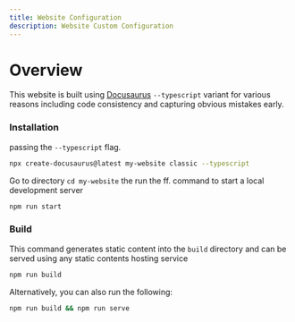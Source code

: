 ```yaml
---
title: Website Configuration
description: Website Custom Configuration
---
```








# Overview

This website is built using [Docusaurus](https://docusaurus.io/docs/typescript-support#initialization) ``--typescript`` variant for various reasons including code consistency and capturing obvious mistakes early.

### Installation

passing the ```--typescript``` flag.

```bash
npx create-docusaurus@latest my-website classic --typescript
```


Go to directory ``cd my-website`` the run the ff. command to start a local development server

```bash npm2yarn
npm run start
```

### Build


This command generates static content into the `build` directory and can be served using any static contents hosting service

```bash npm2yarn
npm run build
```

Alternatively, you can also run the following:

```sh npm2yarn
npm run build && npm run serve
```
